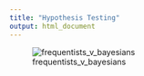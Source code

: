 ```yaml
---
title: "Hypothesis Testing"
output: html_document
---
```


![frequentists_v_bayesians][xkcd]

[xkcd]: frequentists_vs_bayesians.png
